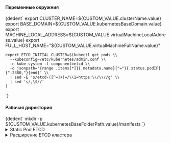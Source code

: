 


<h4>Переменные окружния</h4>

<SecondaryMasterTabs />

<CodeBlock language="bash">
  {dedent`
    export CLUSTER_NAME=${CUSTOM_VALUE.clusterName.value}
    export BASE_DOMAIN=${CUSTOM_VALUE.kubernetesBaseDomain.value}
    export MACHINE_LOCAL_ADDRESS=${CUSTOM_VALUE.virtualMachineLocalAddress.value}
    export FULL_HOST_NAME="${CUSTOM_VALUE.virtualMachineFullName.value}"

    export ETCD_INITIAL_CLUSTER=$(kubectl get pods \\
      --kubeconfig=/etc/kubernetes/admin.conf \\
      -n kube-system -l component=etcd \\
      -o jsonpath='{range .items[*]}{.metadata.name}{"="}{.status.podIP}{":2380,"}{end}' \\
      | sed -E 's/etcd-([^=]+)=/\\1=https:\\/\\//g' \\
      | sed 's/,\$//'
    )
  `}
</CodeBlock>


<h4>Рабочая директория</h4>

<CodeBlock language="bash">
    {dedent`
        mkdir -p ${CUSTOM_VALUE.kubernetesBaseFolderPath.value}/manifests
    `}
</CodeBlock>

<details className="custom-blue-block">
<summary>Static Pod ETCD</summary>

<h4>Генерация манифеста</h4>

<CodeBlock language="bash">
  {dedent`
    cat <<EOF > ${CUSTOM_VALUE.kubernetesBaseFolderPath.value}/manifests/etcd.yaml
    apiVersion: v1
    kind: Pod
    metadata:
      annotations:
        kubeadm.kubernetes.io/etcd.advertise-client-urls: https://$\{MACHINE_LOCAL_ADDRESS}:${PORTS.etcdServer.portNumber}
      creationTimestamp: null
      labels:
        component: etcd
        tier: control-plane
      name: etcd
      namespace: kube-system
    spec:
      containers:
      - command:
        - etcd
        - --advertise-client-urls=${ETCD_ARGS.advertiseClientUrls.value}
        - --auto-compaction-retention=${ETCD_ARGS.autoCompactionRetention.value}
        - --cert-file=${ETCD_ARGS.certFile.value}
        - --client-cert-auth=${ETCD_ARGS.clientCertAuth.value}
        - --data-dir=${ETCD_ARGS.dataDir.value}
        - --election-timeout=${ETCD_ARGS.electionTimeout.value}
        - --experimental-initial-corrupt-check=true
        - --experimental-watch-progress-notify-interval=5s
        - --heartbeat-interval=${ETCD_ARGS.heartbeatInterval.value}
        - --initial-advertise-peer-urls=${ETCD_ARGS.initialAdvertisePeerUrls.value}
        - --initial-cluster=${ETCD_ARGS.initialCluster.value}
        - --initial-cluster-state=existing
        - --key-file=${ETCD_ARGS.keyFile.value}
        - --listen-client-urls=${ETCD_ARGS.listenClientUrls.value}
        - --listen-metrics-urls=${ETCD_ARGS.listenMetricsUrls.value}
        - --listen-peer-urls=${ETCD_ARGS.listenPeerUrls.value}
        - --logger=${ETCD_ARGS.logger.value}
        - --max-snapshots=${ETCD_ARGS.maxSnapshots.value}
        - --max-wals=${ETCD_ARGS.maxWals.value}
        - --metrics=${ETCD_ARGS.metrics.value}
        - --name=${ETCD_ARGS.name.value}
        - --peer-cert-file=${ETCD_ARGS.peerCertFile.value}
        - --peer-client-cert-auth=${ETCD_ARGS.peerClientCertAuth.value}
        - --peer-key-file=${ETCD_ARGS.peerKeyFile.value}
        - --peer-trusted-ca-file=${ETCD_ARGS.peerTrustedCAFile.value}
        - --snapshot-count=${ETCD_ARGS.snapshotCount.value}
        - --quota-backend-bytes=${ETCD_ARGS.quotaBackendBytes.value}
        - --trusted-ca-file=${ETCD_ARGS.trustedCAFile.value}
        image: ${CUSTOM_VALUE.baseDockerRegistry.value}/etcd:${COMPONENTS_VERSION.etcd.value}
        imagePullPolicy: IfNotPresent
        livenessProbe:
          failureThreshold: 8
          httpGet:
            host: 0.0.0.0
            path: /health?exclude=NOSPACE&serializable=true
            port: ${PORTS.etcdMetricServer.portNumber}
            scheme: HTTP
          initialDelaySeconds: 10
          periodSeconds: 10
          timeoutSeconds: 15
        name: etcd
        resources:
          requests:
            cpu: 100m
            memory: 100Mi
        startupProbe:
          failureThreshold: 24
          httpGet:
            host: 0.0.0.0
            path: /health?serializable=false
            port: ${PORTS.etcdMetricServer.portNumber}
            scheme: HTTP
          initialDelaySeconds: 10
          periodSeconds: 10
          timeoutSeconds: 15
        volumeMounts:
        - mountPath: /var/lib/etcd
          name: etcd-data
        - mountPath: ${CUSTOM_VALUE.kubernetesBaseFolderPath.value}/pki/etcd
          name: etcd-certs
      hostNetwork: true
      priority: 2000001000
      priorityClassName: system-node-critical
      securityContext:
        seccompProfile:
          type: RuntimeDefault
      volumes:
      - hostPath:
          path: ${CUSTOM_VALUE.kubernetesBaseFolderPath.value}/pki/etcd
          type: DirectoryOrCreate
        name: etcd-certs
      - hostPath:
          path: /var/lib/etcd
          type: DirectoryOrCreate
        name: etcd-data
    status: {}
    EOF
  `}
</CodeBlock>
</details>


<details className="custom-blue-block">
<summary>Расширение ETCD кластера</summary>

<h4>Добавление узла</h4>

<CodeBlock language="bash">
  {dedent`
    alias etcdctl='etcdctl \\
      --cert=/etc/kubernetes/pki/etcd/peer.crt \\
      --key=/etc/kubernetes/pki/etcd/peer.key \\
      --cacert=/etc/kubernetes/pki/etcd/ca.crt'
  `}
</CodeBlock>

<CodeBlock language="bash">
  {dedent`
    etcdctlMembers() {
      etcdctl member list \\
      --write-out=json | jq \\
      -r '[.members[].clientURLs[]] \|
      join(",")'
    }
  `}
</CodeBlock>

<CodeBlock language="bash">
  {dedent`
    etcdctlRevision() {
      etcdctl \\
        --endpoints=$(etcdctlMembers) \\
        endpoint status \\
        -w json \|
        jq \\
        -r .[].Status.header.revision
    }
  `}
</CodeBlock>

<CodeBlock language="bash">
  {dedent`
    etcdctl \\
      --endpoints=$(etcdctlMembers) member list \\
      -w table
  `}
</CodeBlock>

<CodeBlock language="bash">
  {dedent`
    etcdctl \\
      --endpoints=$(etcdctlMembers) member add  $\{HOST_4} \\
      --peer-urls=https://$\{HOST_4}:2380
  `}
</CodeBlock>

</details>


